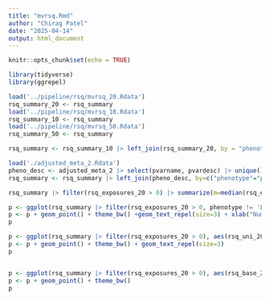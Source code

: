 ```yaml
---
title: "mvrsq.Rmd"
author: "Chirag Patel"
date: "2025-04-14"
output: html_document
---
```


```r
knitr::opts_chunk$set(echo = TRUE)
```

```r
library(tidyverse)
library(ggrepel)
```

```r
load('../pipeline/rsq/mvrsq_20.Rdata')
rsq_summary_20 <- rsq_summary
load('../pipeline/rsq/mvrsq_10.Rdata')
rsq_summary_10 <- rsq_summary
load('../pipeline/rsq/mvrsq_50.Rdata')
rsq_summary_50 <- rsq_summary

rsq_summary <- rsq_summary_10 |> left_join(rsq_summary_20, by = "phenotype", suffix = c("_10", "_20")) #|> left_join(rsq_summary_50, suffix=c("", "_50"), by="phenotype")

```


```r
load('./adjusted_meta_2.Rdata')
pheno_desc <- adjusted_meta_2 |> select(pvarname, pvardesc) |> unique()
rsq_summary <- rsq_summary |> left_join(pheno_desc, by=c("phenotype"="pvarname"))

rsq_summary |> filter(rsq_exposures_20 > 0) |> summarize(m=median(rsq_exposures_20), q25=quantile(rsq_exposures_20, probs=.25), q75=quantile(rsq_exposures_20, probs=.75))

```

```r

p <- ggplot(rsq_summary |> filter(rsq_exposures_20 > 0, phenotype != 'LBXHCT'), aes(number_exposures_in_model_20, rsq_exposures_20*100, label=pvardesc))
p <- p + geom_point() + theme_bw() +geom_text_repel(size=3) + xlab("Number of Exposures in Model") + ylab("R-squared*100")
p

p <- ggplot(rsq_summary |> filter(rsq_exposures_20 > 0), aes(rsq_uni_20, rsq_exposures_20, label=pvardesc))
p <- p + geom_point() + theme_bw() + geom_text_repel(size=3)
p


p <- ggplot(rsq_summary |> filter(rsq_exposures_20 > 0), aes(rsq_base_20, rsq_base_20+rsq_exposures_20))
p <- p + geom_point() + theme_bw() 
p

```
